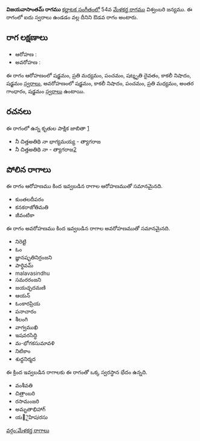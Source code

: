 {{Infobox ragam
	| name          	= విజయవాసాంతమ్
	| synonym	    	= 
	| mela          	= 
	| chakra        	= 
	| janaka        	= 
	| type          	= ఔడవ
	| arohanam      	= {{svaraC|S|M2|P|D3|N3|S'}} 
	| avarohanam    	= {{svaraC|S'|N3|P|M2|G3|S}}
	| jeeva         	=
	| chhaya        	=
	| nyasa         	=
	| vishesha      	= 
	| equivalent  		= 
}}
{{కర్ణాటక సంగీత రాగాలు}}
'''విజయవాసాంతమ్ రాగము''' [[కర్ణాటక సంగీతం]]లో 54వ [[మేళకర్త రాగము]] విశ్వంబరి జన్యము.  ఈ రాగంలో ఐదు స్వరాలు ఉండడం వల్ల దీనిని ఔడవ రాగం అంటారు.


==రాగ లక్షణాలు==


* ఆరోహణ : {{svaraC|S|M2|P|D3|N3|S'}} 
* అవరోహణ : {{svaraC|S'|N3|P|M2|G3|S}}

ఈ రాగం ఆరోహణంలో షడ్జమం, ప్రతి మధ్యమం, పంచమం, షట్శృతి దైవతం, కాకలీ నిషాదం, షడ్జమం [[స్వరాలు]], అవరోహణంలో షడ్జమం, కాకలీ నిషాదం, పంచమం, ప్రతి మధ్యమం, అంతర గాంధారం, షడ్జమం [[స్వరాలు]] ఉంటాయి.

==రచనలు==
ఈ రాగంలో ఉన్న కృతుల పాక్షిక జాబితా [https://github.com/ssrihari/ragavardhini/blob/master/ragas/kritis.psv]
* నీ చిత్తఅతిథి నా భాగ్యమయ్య - త్యాగరాజ
* నీ చిత్తఅతిథి నా - త్యాగరాజ[http://www.karnatik.com/c2648.shtml]




==పోలిన రాగాలు==
ఈ రాగం ఆరోహణము కింద ఇవ్వబడిన రాగాల ఆరోహణముతో సమానమైనది.
* కుంతలదీపరం
* కనకరాజోతిమతి
* జీవంటికా

ఈ రాగం అవరోహణము కింద ఇవ్వబడిన రాగాల అవరోహణముతో సమానమైనది.
* నిరెట్టి
* ఓం
* జ్ఞానషృతినిర్రంజని
* పార్థివమ్
* malavasindhu
* సమరరంజని
* జయచ్ఛదమణి
* ఆయన్
* ఓంకారప్రియ
* పనాచారం
* శీలంగి
* వాగ్వముఖి
* ఇషవరసిద్ధి
* మ-భోగకసుమావళి
* నిటికాం
* శుధ్ధనిర్మద

ఈ క్రింద ఇవ్వబడిన రాగాలకు ఈ రాగంతో ఒక్క స్వరస్థాన భేదం ఉన్నది.
* వంశీవతి
* చిత్రాంబరి
* రసామంజరి
* అమృతాభిహాగ్
* య౅ైహిషiరసు



[[వర్గం:మేళకర్త రాగాలు]]
